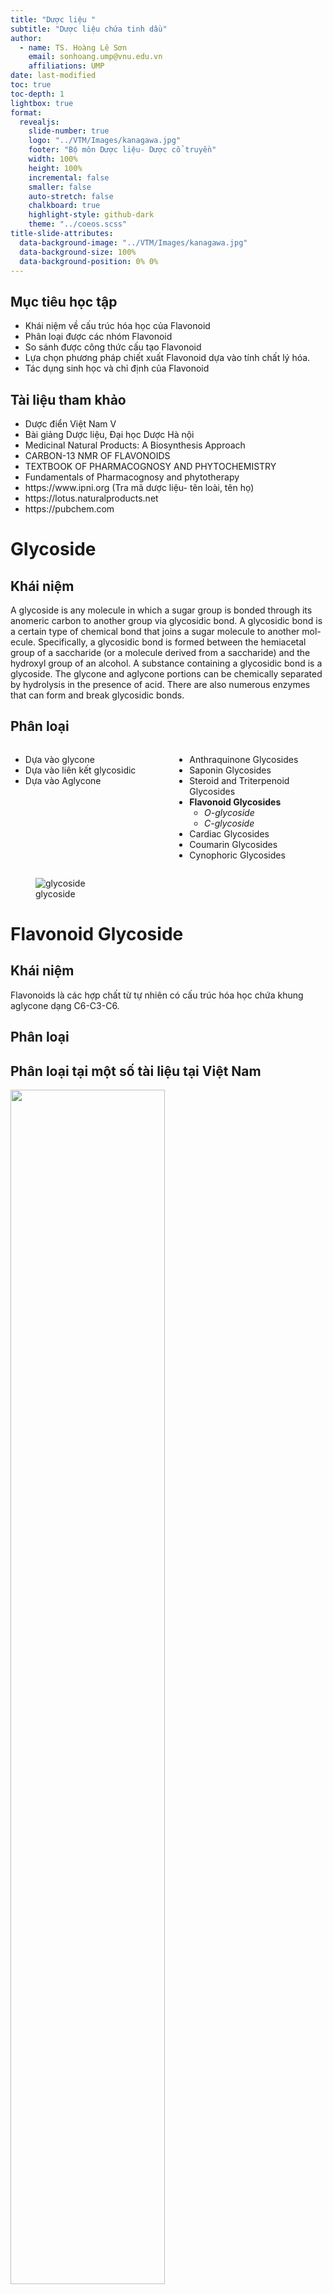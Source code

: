 ```yaml
---
title: "Dược liệu "
subtitle: "Dược liệu chứa tinh dầu"
author:
  - name: TS. Hoàng Lê Sơn
    email: sonhoang.ump@vnu.edu.vn
    affiliations: UMP
date: last-modified
toc: true
toc-depth: 1
lightbox: true
format: 
  revealjs:
    slide-number: true
    logo: "../VTM/Images/kanagawa.jpg"
    footer: "Bộ môn Dược liệu- Dược cổ truyền"
    width: 100%
    height: 100%
    incremental: false
    smaller: false
    auto-stretch: false
    chalkboard: true
    highlight-style: github-dark
    theme: "../coeos.scss"
title-slide-attributes: 
  data-background-image: "../VTM/Images/kanagawa.jpg"
  data-background-size: 100%
  data-background-position: 0% 0%
---
```

## Mục tiêu học tập

-  Khái niệm về cấu trúc hóa học của Flavonoid
-  Phân loại được các nhóm Flavonoid
-  So sánh được công thức cấu tạo Flavonoid
-  Lựa chọn phương pháp chiết xuất Flavonoid dựa vào tính chất lý hóa.
-  Tác dụng sinh học và chỉ định của Flavonoid


## Tài liệu tham khảo
	
-  Dược điển Việt Nam V
-  Bài giảng Dược liệu, Đại học Dược Hà nội
-  Medicinal Natural Products: A Biosynthesis Approach
-  CARBON-13 NMR OF FLAVONOIDS
-  TEXTBOOK OF PHARMACOGNOSY AND PHYTOCHEMISTRY
-  Fundamentals of Pharmacognosy and phytotherapy
-  https://www.ipni.org (Tra mã dược liệu- tên loài, tên họ)
-  https://lotus.naturalproducts.net
-  https://pubchem.com
	

# Glycoside
## Khái niệm
::: {.callout-important title="Khái niệm"}
A glycoside is any molecule in which a sugar group is bonded through its anomeric carbon to another group via glycosidic bond. A glycosidic bond is a certain type of chemical bond that joins a sugar molecule to another mol- ecule. Specifically, a glycosidic bond is formed between the hemiacetal group of a saccharide (or a molecule derived from a saccharide) and the hydroxyl group of an alcohol. A substance containing a glycosidic bond is a glycoside. The glycone and aglycone portions can be chemically separated by hydrolysis in the presence of acid. There are also numerous enzymes that can form and break glycosidic bonds.
:::

## Phân loại

:::: {.columns}
::: {.column width="50%" .nonincremental}
::: {.callout-note title="Các cách phân loại"}
-  Dựa vào glycone
-  Dựa vào liên kết glycosidic
-  Dựa vào Aglycone	
:::
:::

::: {.column width="50%" .nonincremental}
::: {.callout-note title="Dựa vào khung aglycone"}
- Anthraquinone Glycosides
- Saponin Glycosides
- Steroid and Triterpenoid Glycosides
- **Flavonoid Glycosides**
  - *O-glycoside*
  - *C-glycoside*
- Cardiac Glycosides
- Coumarin Glycosides
- Cynophoric Glycosides
:::
:::

::::


![glycoside](../Duoc_lieu/Images/glycoside.png)




# Flavonoid Glycoside

## Khái niệm
::: {.callout-note title="Khái niệm"}
Flavonoids là các hợp chất từ tự nhiên có cấu trúc hóa học chứa khung aglycone dạng C6-C3-C6. 
:::

## Phân loại
##  Phân loại tại một số tài liệu tại Việt Nam

![](../Duoc_lieu/Images/Phan%20loai%20flavonoid%20o%20Viet%20nam.png){width="70%"}


## Phân loại dựa trên Aglycone of Flavonoid

![](../Duoc_lieu/Images/Flavonoid%20skeleton.png){width="100%"}



##  1,3-diphenyl-propane

![a 1,3-diphenyl-propane skeleton](../Duoc_lieu/Images/a%201,3-diphenyl-propane%20skeleton.png){width="40%"}



##  1,2-diphenyl-propane

![1,2-diphenylpropane skeleton](../Duoc_lieu/Images/1,2-diphenylpropane%20skeleton.png){width="70%"}


##  1,1-diphenylpropane

![1,1-diphenylpropane skeleton](../Duoc_lieu/Images/1,1-diphenylpropane%20skeleton.png){width="70%"}



##  Homoflavonoids

![homoflavonoids](../Duoc_lieu/Images/homoflavonoids.png){width="50%"}


##  Biosynthesis

![Figure 2.1](../Duoc_lieu/Images/Figure%202.1.png){width="50%"}


##  THE SHIKIMATE PATHWAY

![Figure 4.41](../Duoc_lieu/Images/Figure%204.41.png){width="50%"}


##  THE SHIKIMATE PATHWAY

![Figure 4.43](../Duoc_lieu/Images/Figure%204.43.png){width="50%"}



## Phân bố 
:::: {.columns}

::: {.column width="50%"}

![*Loài bướm* **Polyommatus icarus** *và hoa* **Lotus corniculatus**](../Duoc_lieu/Images/Polyommatus.jpg){width="100%"}
:::

::: {.column width="50%"}

![Flavonoid có thể tìm thấy trong một số ngành thực vật gồm Thực vật hạt kín (Angiosperms), Thực vật hạt trần (Gymnospermae), Ngành dương sỉ (Ferns), Ngành thạch tùng (Lycophytes), Ngành rêu sừng (Hornworts), Ngành rêu (Mosses) và Ngành rêu tản (Liverworts)](../Duoc_lieu/Images/Flavonoid%20distribution.jpg){width="80%"}
	
:::

::::

# Tính chất Hóa lý

## Đặc tính hóa lý <br> Màu sắc
	
-  Flavon: Vàng rất nhạt có khi không màu 
-  Flavonol: Vàng nhạt đến vàng
-  Chalcon và auron: Vàng đậm đến đỏ cam
-  Các chất thuộc nhóm isoflavon, flavanon, isoflavanon, flavanonol, leuco-anthocyanidin, flavan-3-ol: Không màu
-  Anthocyanidin: Màu thay đổi theo pH môi trường(màu đỏ trong môi trường acid, màu xanh trong môi trường base)
	
Flavonoid ở trong các bộ phận của cây thì còn phụ thuộc vào hỗn hợp với các sắc tố khác 



## Đặc tính hóa lý <br> Độ tan
	
-  Dạng Glucoside: dễ tan trong nước và dung môi phân cực
-  Dạng Aglycone: Tan trong dung môi hữu cơ, khó tan trong nước
	


## INFRA-RED SPECTROSCOPY
The IR spectra of all the flavonoids and isoflavonoids show absorption bands in the region 1500-1600 $cm^{-1$} due to aromatic rings, along with a carbonyl band at 1620-1670 $cm^{-1$} . The carbonyl absorption does not appear in flavanoids, isoflavanoids pterocarpanoids and chalcanoids. The presence of hydroxyl groups in hydroxyflavonoids is evidenced by absorption in the region 3300-3450 $cm^{-1$} . An absorption at  925 $cm^{-1$} is indicative of a methylenecioxy group and the presence of a gem-dimethyl group is indicated by the appearance of a band at 1400 $cm^-1$ . The glycosidic nature of a flavonoid is reflected by broad bands at  3250 and 1060 $cm^{-1$}. However, although these absorption bands are present in most flavonoid glycoside.


## UV-Vis SPECTROSCOPY
	

![ijms-11-00595f10](../Duoc_lieu/Images/ijms-11-00595f10.png)

	


## UV-Vis SPECTROSCOPY
| Band II    | Band I      | Flavonoid Type                          |
|------------|-------------|-----------------------------------------|
| 250-280    | 304-350     | Flavones                                |
| 250-280    | 328-360     | Flavonols (3-OH substituted)            |
| 250-280    | 350-385     | Flavonols (3-OH free)                   |
| 245-275    | 310-330     | Isoflavones                             |
| 245-275    | 320 peak    | Isoflavones (5-deoxy, 6,7-dioxygenated) |
| 230-270    | 340-390     | Chalcones (low intensity)               |
| 230-270    | 380-430     | Aurones (low intensity)                 |
| 270-280    | 465-560     | Anthocyanidins and anthocyanins         |



## Luteolin and derivatives$\rhd$UV spectrum
	

![luteolin 1 and derivatives](../Duoc_lieu/Images/luteolinandderivatives.png)
	


## Anthocyanidins ^[Int. J. Mol. Sci. 2010, 11(2), 595-621]
	

![ijms-11-00595f11](../Duoc_lieu/Images/ijms-11-00595f11.png)
	


## Anthocyanidins ^[Int. J. Mol. Sci. 2010, 11(2), 595-621]
	

![ijms-11-00595f13](../Duoc_lieu/Images/ijms-11-00595f13.png)


# Định tính bằng phản ứng hóa học

	-  Phản ứng Cyanidin (Shinoda): Tác dụng với tác nhân khử như hydro, vòng $\gamma $- pyron bị khử thành nhân pyrilium có màu đỏ tươi 
	-  Phản ứng với kim loại nặng:
	
-  Với muối $Fe^{3+$ tạo phức màu đen, xanh tím 
-  Với muối $Al^{3+$ tạo phức màu vàng
	
	-  Phảm ứng với kiễm loãng
	-  Phản ứng với muối diazoni 
	-  Các phản ứng khác


## Phản ứng tạo màu Cyanidin (Shinoda)
	

![Phan ung Cyanidine](../Duoc_lieu/Images/Phan%20ung%20Cyanidine.jpeg)

	

## Tạo màu với $Fe^{3+$
	

![Phan ung Fe](../Duoc_lieu/Images/Phan%20ung%20Fe.jpeg)

## Các phản ứng khác
	
![Tao phan ung khac](../Duoc_lieu/Images/Tao%20phan%20ung%20khac.png)

	

## Định tính bằng TLC
	
-  So với chất chuẩn
-  So với dược liệu đối chiếu (???)
	

## Phương pháp định tính Flavonoid ^[Chromatographic Fingerprint Analysis of Herbal Medicines]
    
        -  Chiết bằng MeOH
        -  Silica gel/HPTLC Silica gel
        -  Ethyl acetate-Formic acid-Glacial acetic acid- Water (10 + 1.1 + 1.1 + 2.6)
        -  Thuốc thử hiện màu
    


## Phương pháp định tính Flavonoid ^[Thuốc thử aluminium(III)chloride-reagent]
    
        
![P. lobata and P. thomsonii. 5 \% AlCl3 x 6 H2O dissolved in ethanol 80 \%). The plate is intensively sprayed with 10 ml solution and then exposed to UV 366 nm for 30 minutes.](../Duoc_lieu/Images/P.%20lobata%20and%20P.%20thomsonii.png)


    


## Phương pháp định tính Flavonoid ^[Thuốc thử fast blue salt-reagent]
    
        
![(I:) 0.5 \% fast blue salt B # $3,3^\prime-dimethoxybiphenyl–4,4^\prime bis (diazonium)-dichloride$ is dissolved in methanol 80 \%. (II:) 5 \% potassiumhydroxid in methanol 80 \%.The plate is intensively sprayed with 10 ml solution I and then immediately sprayed with 10 ml solution II. The evaluation is carried out in VIS.](../Duoc_lieu/Images/Fast%20blue%20salt-reagent.png)



## Phương pháp định tính Flavonoid ^[Natural products-polyethylene glycol reagent (NP/PEG)]
    
        
![Sophora flower buds Flavonoid. (I:) 1 \% diphenylboric acid-$\beta$-ethylamino ester (#diphenylboryloxyethylamine, NP) in methanol. (II:) 5 \% polyethylene glycol-4000 (PEG) in ethanol. The plate is sprayed first with solution I and then with solution II.](../Duoc_lieu/Images/Sophora%20flower%20buds%20Flavonoid.png)

    


## Định tính bằng HPLC 

::: {layout-nrow=3}
![Sophorae flos – Huaihua Fingeprint](../Duoc_lieu/Images/Sophorae%20flos%20–%20Huaihua%20Fingeprint.png)
![Sophora japonica-UV](../Duoc_lieu/Images/Sophora%20japonica-UV.png)
![Sophorae flos – Huaihua Retation time](../Duoc_lieu/Images/Sophorae%20flos%20–%20Huaihua%20Retation%20time.png)
 Fingerprint của Hòe Hoa
:::

	

# Định lượng
	
-  Phương pháp cân 
-  Phương pháp đo quang 
-  Phương pháp HPLC
	

## Định lượng bằng phương pháp cân
Ứng dụng đối với nguyên liệu giàu flavonoid và dịch chiết ít tạp chất, ví dụ.

-  Định lượng flavonoid trong thịt quả mơ *Prunus armeniaca* bằng phương pháp cân: Bột dược liệu chiết bằng CHCl3 trên bình Soxhlet để loại tạp, sấy khô. Chiết bằng EtOH 96\% trên bình Soxhlet thu lấy dịch, sau đó bốc hơi dung môi. Chiết lại bằng nước nóng sau đó chiết bằng EtOAc bay hơi dung môi. Thu được cắn. Cân cắn để xác định lượng flavonoid toàn phần. 
-  Định lượng rutin trong nụ hoa hòe *Sophora japonica*: loại tạp bằng HCl 0.5\%, chiết bằng EtOH 96\% nóng, thủy phân bằng $H_2SO_4$ , quercetin rất ít tan được lọc và cân rồi tính ra rutin. 

Phương pháp này có ưu điểm là thực hiện nhanh, dễ thực hiện tuy nhiên sai số 
mắc phải lớn. 

## Phương pháp đo quang UV-Vis ^[Petr Struchkov et al, 2018]
	

![Flavonoid UV](../Duoc_lieu/Images/Flavonoid%20UV.png)

-  Nitrozation
-  Complex formation with aluminum chloride (Method 1)
-  Nitrozation and complex formation with aluminum chloride (Method 2)
-  Reaction with dinitrophenylhydrazine
	
	

## Phương pháp đo quang UV-Vis ^[Petr Struchkov et al, 2018]

![Flavonoid UV](../Duoc_lieu/Images/Flavonoid%20UV.png)
![Flavonoid UV Results](../Duoc_lieu/Images/Flavonoid%20UV%20Results.png)


## Định lượng bằng phương pháp HPLC
**Detertor:** UV, FID, MS
	
-  Xây dựng phương pháp phân tích
    -  Thời gian lưu
	-  Hệ số phân giải
	-  Hệ số đối xứng

-  Thẩm định phương pháp phân tích

	-  Độ đặc hiệu (Tính chọn lọc) 
	-  Độ tích hợp hệ thống ($RSD$<2.0)
	-  Khoảng tuyến tính và đường chuẩn ($R^2$>0.995)
	-  Độ lặp lại ($RSD$<2.0) (Trong ngày và khác ngày)
	-  Độ thu hồi (Độ đúng) (Khác biệt với thuốc tây)

	
	

# Tác dụng sinh học của Flavonoid
	
-  Tác dụng như vitamin P làm biền thành mạch, giảm tính giòn và tăng tính thấm của mao mạch. Tác dụng được làm tăng khi kết hợp với acid ascorbic.
-  Tác dụng chống oxy hóa: Do khả năng dọn gốc tự do, tạo phức với kim loại, ức chế phản ứng peroxy hóa lipid. Ngăn chặn nguy cơ xơ vữa đọng mạch, cao huyết áp, ung thư, stress, tiều đường và chống lão hóa.
-  Bảo vệ gan khi gan bị tổn thương do một số độc chất.
-  Tăng cường tuần hoàn động mạch và mao mạch: dành cho người bị rối loại trí nhớ.
-  Tác dụng kháng khuẩn, kháng varus.
-  Tác dụng chống ung thư do cơ chế chống oxy hóa 
-  Chống dị ứng 
-  Chống viêm loét và lành vết thương 
-  Lợi tiểu 
-  An thần 
-  Diệt côn trùng


# Phân lập và xác định cấu trúc
	
-  Không có phương pháp chung cho chiết xuất flavonoid vì tính tan khác nhau 
-  Thường loại tạp chất bằng n-hexan sau đó chiết nóng bằng EtOH, MeOH.
-  Tủ flavonodi bằng muối chì sau đó tác chì bằng cách sục dihydrosulfid
-  Phân lập flavonoid bằng cột sắc ký
	

## Chiết xuất và tinh chế quy mô công nghiệp
Không có phương pháp chung
-  Chất tinh khiết  để làm thuốc 
-  Chất tinh khiết để làm chất chuẩn 
-  Cao dược liệu giàu hàm lượng hoạt chất 
-  Cao dược liệu có hoạt tính sinh học
-  Cao dược liệu chuẩn 
-  Cao dược liệu định chuẩn 
	
Một số kỹ thuật chung 
	
-  Chiết hồi lưu
-  Chiết siêu âm 
-  Chiết ngâm lạnh 
-  Chiết siêu tới hạn
	


# Dược liệu chứa Flavonoid


| Tên dược liệu       | Việt Nam | Hồng Kông | Tên dược liệu        | Việt Nam | Hồng Kông |
|---------------------|----------|-----------|----------------------|----------|-----------|
| Actiso              | X        |           | Bạch Quả             |          | X         |
| Cát căn             | X        | X         | Cúc gai              | X        |           |
| Mạch môn            | X        | X         | Chè dây              | X        |           |
| Hòe                 | X (Nụ hoa) | X (Quả)  | Xạ Can               | X        | X         |
| Râu mèo             | X        |           | Dây mật              |          |           |
| Núc Nác             | X (Vỏ thân) | X (Quả) | Tô mộc               | X        |           |
| Kim Ngân            | X        | X         | Citrus               | X        | X         |
| Dâu tằm             | X        | X         | Hoàng cầm            | X        | X         |
| Diếp cá             | X        | X         | Bạch quả             | X        | X         |
| Kim tiền thảo       | X        | X         | Hồng hoa             | X        | X         |

[1] Thông tư 06/VBHN-BYT về QUY ĐỊNH VỀ CHẤT LƯỢNG THUỐC, NGUYÊN LIỆU LÀM THUỐC

